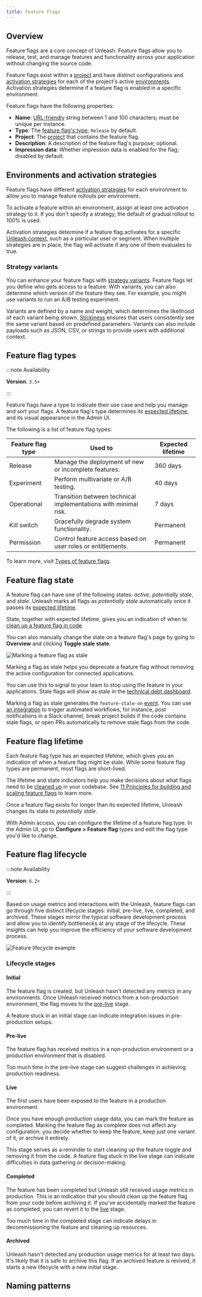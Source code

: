 ```yaml
---
title: Feature Flags
---
```


## Overview

Feature flags are a core concept of Unleash. Feature flags allow you to release, test, and manage features and functionality across your application without changing the source code.

Feature flags exist within a [project](./projects) and have distinct configurations and [activation strategies](./activation-strategies) for each of the project's active [environments](./environments). Activation strategies determine if a feature flag is enabled in a specific environment.

Feature flags have the following properties:

- **Name**: [URL-friendly](https://www.rfc-editor.org/rfc/rfc3986#section-2.3) string between 1 and 100 characters; must be unique per instance.
- **Type**: The [feature flag's type](#feature-flag-types); `Release` by default.
- **Project**: The [project](./projects) that contains the feature flag.
- **Description**: A description of the feature flag's purpose; optional.
- **Impression data**: Whether impression data is enabled for the flag; disabled by default.

## Environments and activation strategies

Feature flags have different [activation strategies](./activation-strategies) for each environment to allow you to manage feature rollouts per environment.

To activate a feature within an environment, assign at least one activation strategy to it. If you don't specify a strategy, the default of gradual rollout to 100% is used.

Activation strategies determine if a feature flag activates for a specific [Unleash context](./unleash-context), such as a particular user or segment. When multiple strategies are in place, the flag will activate if any one of them evaluates to true.

### Strategy variants

You can enhance your feature flags with [strategy variants](./strategy-variants.md). Feature flags let you define who gets access to a feature. With variants, you can also determine which version of the feature they see.
For example, you might use variants to run an A/B testing experiment.

Variants are defined by a name and weight, which determines the likelihood of each variant being shown. [Stickiness](./stickiness) ensures that users consistently see the same variant based on predefined parameters.
Variants can also include payloads such as JSON, CSV, or strings to provide users with additional context.


## Feature flag types

:::note Availability

**Version**: `3.5+`

:::


Feature flags have a type to indicate their use case and help you manage and sort your flags. A feature flag's type determines its [expected lifetime](#feature-flag-lifetime), and its visual appearance in the Admin UI.


The following is a list of feature flag types:

| Feature flag type | Used to                                                                                                                                                       | Expected lifetime |
|---------------------|-------------------------------------------------------------------------------------------------------------------------------------------------------------------|-------------------|
| Release             | Manage the deployment of new or incomplete features.                                                                                          | 360 days           |
| Experiment          | Perform multivariate or A/B testing.                                                                                                                              | 40 days           |
| Operational         | Transition between technical implementations with minimal risk.                                                                                                            | 7 days            |
| Kill switch         | Gracefully degrade system functionality. | Permanent         |
| Permission          | Control feature access based on user roles or entitlements.                                                                                             | Permanent         |

To learn more, visit [Types of feature flags](../what-is-a-feature-flag#types-of-feature-flags).

## Feature flag state

A feature flag can have one of the following states: _active_, _potentially stale_, and _stale_. Unleash marks all flags as _potentially stale_ automatically once it passes its [expected lifetime](#feature-flag-lifetime).

State, together with expected lifetime, gives you an indication of when to [clean up a feature flag in code](./technical-debt.md).

You can also manually change the state on a feature flag's page by going to **Overview** and clicking **Toggle stale state**.

![Marking a feature flag as stale](/img/mark-flag-stale.png)

Marking a flag as stale helps you deprecate a feature flag without removing the active configuration for connected applications.

You can use this to signal to your team to stop using the feature in your applications. Stale flags will show as stale in the [technical debt dashboard](./technical-debt).

Marking a flag as stale generates the `feature-stale-on` [event](./reference/events#feature-stale-on). You can use [an integration](/integrations/integrations) to trigger automated workflows, for instance, post notifications in a Slack channel, break project builds if the code contains stale flags, or open PRs automatically to remove stale flags from the code.

## Feature flag lifetime

Each feature flag type has an expected lifetime, which gives you an indication of when a feature flag might be stale. While some feature flag types are permanent, most flags are short-lived.

The lifetime and state indicators help you make decisions about what flags need to be [cleaned up](./technical-debt.md) in your codebase. See [11 Principles for building and scaling feature flags](../topics/feature-flags/feature-flag-best-practices) to learn more.

Once a feature flag exists for longer than its expected lifetime, Unleash changes its state to _potentially stale_.

With Admin access, you can configure the lifetime of a feature flag type. In the Admin UI, go to **Configure > Feature flag** types and edit the flag type you'd like to change.

## Feature flag lifecycle

:::note Availability

**Version**: `6.2+`

:::

Based on usage metrics and interactions with the Unleash, feature flags can go through five distinct lifecycle stages: initial, pre-live, live, completed, and archived. These stages mirror the typical software development process and allow you to identify bottlenecks at any stage of the lifecycle. 
These insights can help you improve the efficiency of your software development process.


![Feature lifecycle example](/img/feature-lifecycle.png)

### Lifecycle stages

#### Initial

The feature flag is created, but Unleash hasn't detected any metrics in any environments. Once Unleash received metrics from a non-production environment, the flag moves to the [pre-live](#pre-live) stage.

A feature stuck in an initial stage can indicate integration issues in pre-production setups. 

#### Pre-live

The feature flag has received metrics in a non-production environment or a production environment that is disabled.

Too much time in the pre-live stage can suggest challenges in achieving production readiness. 

#### Live

The first users have been exposed to the feature in a production environment.

Once you have enough production usage data, you can mark the feature as completed. Marking the feature flag as complete does not affect any configuration; you decide whether to keep the feature, keep just one variant of it, or archive it entirely.

This stage serves as a reminder to start cleaning up the feature toggle and removing it from the code. A feature flag stuck in the live stage can indicate difficulties in data gathering or decision-making.

#### Completed

The feature has been completed but Unleash still received usage metrics in production. This is an indication that you should clean up the feature flag from your code before archiving it.
If you've accidentally marked the feature as completed, you can revert it to the [live](#live) stage.

Too much time in the completed stage can indicate delays in decommissioning the feature and cleaning up resources.

#### Archived

Unleash hasn't detected any production usage metrics for at least two days. It's likely that it is safe to archive this flag.
If an archived feature is revived, it starts a new lifecycle with a new initial stage. 


## Naming patterns